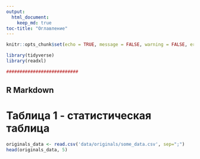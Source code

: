 ```yaml
---
output: 
  html_document:
    keep_md: true
toc-title: "Оглавление"
---
```


```r
knitr::opts_chunk$set(echo = TRUE, message = FALSE, warning = FALSE, error = FALSE)

library(tidyverse)
library(readxl)

###########################
```

## R Markdown
# Таблица 1 - статистическая таблица
```r
originals_data <- read.csv('data/originals/some_data.csv', sep=";")
head(originals_data, 5)
```

